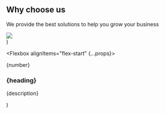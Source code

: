   <section py="8|12|16|24" position="relative" {...props}>
    <div variant="container">
      <Grid col="1|1|420px 1fr" gap="6|6|10">
        <div>
          <h2
            variant="heading.h2"
            m="0"
            lineHeight="tight"
            textAlign="center|left"
          >
            Why choose us
          </h2>
          <p fontSize="xl|2xl" mt="2" textAlign="center|left">
            We provide the best solutions to help you grow your business
          </p>
          <Grid gap="4|6|8" mt="8|10|12">
            <Feature
              number="01"
              heading="Certified contractors"
              description="Vestibulum ante ipsum primis in faucibus orci luctus et
                  ultrices posuere cubilia Curae."
            />
            <Feature
              number="02"
              heading="Quality and Standards"
              description="Vestibulum ante ipsum primis in faucibus orci luctus et
                  ultrices posuere cubilia Curae. Donec velit neque."
            />
            <Feature
              number="03"
              heading="Lifetime Support"
              description="Vestibulum ante ipsum primis in faucibus orci luctus et
                  ultrices posuere."
            />
          </Grid>
        </div>
        <Image
          src="placeholder.jpg"
          position="relative|relative|absolute"
          top="0"
          right="0"
          w="full|full|half"
          h="auto|auto|full"
        />
      </Grid>
    </div>
  </section>
)

  <Flexbox alignItems="flex-start" {...props}>
    <Flexbox justifyContent="center" bg="primary" size="14" rounded="full">
      <p m="0" fontSize="xl" color="white">
        {number}
      </p>
    </Flexbox>
    <div flex="1" ml="6">
      <h3 variant="heading.h3" fontSize="lg|xl|2xl" m="0">
        {heading}
      </h3>
      <p fontSize="md" mt="2">
        {description}
      </p>
    </div>
  </Flexbox>
)
